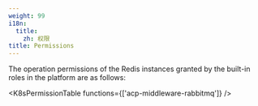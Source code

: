 ```yaml
---
weight: 99
i18n:
  title:
    zh: 权限
title: Permissions
---
```


The operation permissions of the Redis instances granted by the built-in roles in the platform are as follows:

<K8sPermissionTable functions={['acp-middleware-rabbitmq']} />
